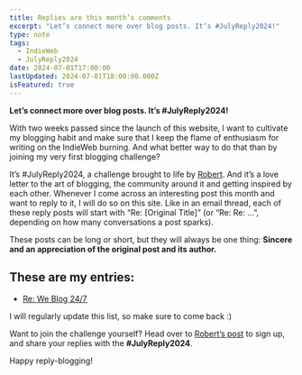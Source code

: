 ```yaml
---
title: Replies are this month’s comments
excerpt: "Let’s connect more over blog posts. It’s #JulyReply2024!"
type: note
tags:
  - IndieWeb
  - JulyReply2024
date: 2024-07-01T17:00:00
lastUpdated: 2024-07-01T18:00:00.000Z
isFeatured: true
---
```


**Let’s connect more over blog posts. It’s #JulyReply2024!**

With two weeks passed since the launch of this website, I want to cultivate my blogging habit and make sure that I keep the flame of enthusiasm for writing on the IndieWeb burning. And what better way to do that than by joining my very first blogging challenge?

It’s #JulyReply2024, a challenge brought to life by [Robert](https://birming.com/). And it’s a love letter to the art of blogging, the community around it and getting inspired by each other. Whenever I come across an interesting post this month and want to reply to it, I will do so on this site. Like in an email thread, each of these reply posts will start with “Re: [Original Title]” (or “Re: Re: …”, depending on how many conversations a post sparks).

These posts can be long or short, but they will always be one thing: **Sincere and an appreciation of the original post and its author.**

## These are my entries:

- [Re: We Blog 24/7](/re-we-blog-24-7)

I will regularly update this list, so make sure to come back :)

Want to join the challenge yourself? Head over to [Robert’s post](https://birming.com/july-reply-blog/) to sign up, and share your replies with the **#JulyReply2024**.

Happy reply-blogging!

